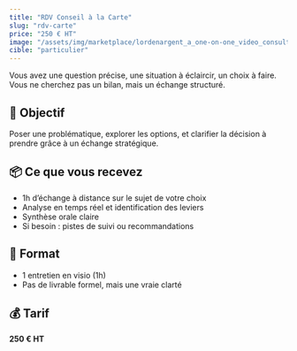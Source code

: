 ```yaml
---
title: "RDV Conseil à la Carte"
slug: "rdv-carte"
price: "250 € HT"
image: "/assets/img/marketplace/lordenargent_a_one-on-one_video_consultation_scene_between_a__b117a597-09f1-41a5-a0c0-0a32b6f9ced4_2.png"
cible: "particulier"
---
```


Vous avez une question précise, une situation à éclaircir, un choix à faire. Vous ne cherchez pas un bilan, mais un échange structuré.

## 🎯 Objectif
Poser une problématique, explorer les options, et clarifier la décision à prendre grâce à un échange stratégique.

## 📦 Ce que vous recevez
- 1h d’échange à distance sur le sujet de votre choix
- Analyse en temps réel et identification des leviers
- Synthèse orale claire
- Si besoin : pistes de suivi ou recommandations

## 📅 Format
- 1 entretien en visio (1h)
- Pas de livrable formel, mais une vraie clarté

## 💰 Tarif
**250 € HT**

<CTA label="Je clarifie une décision importante" />
